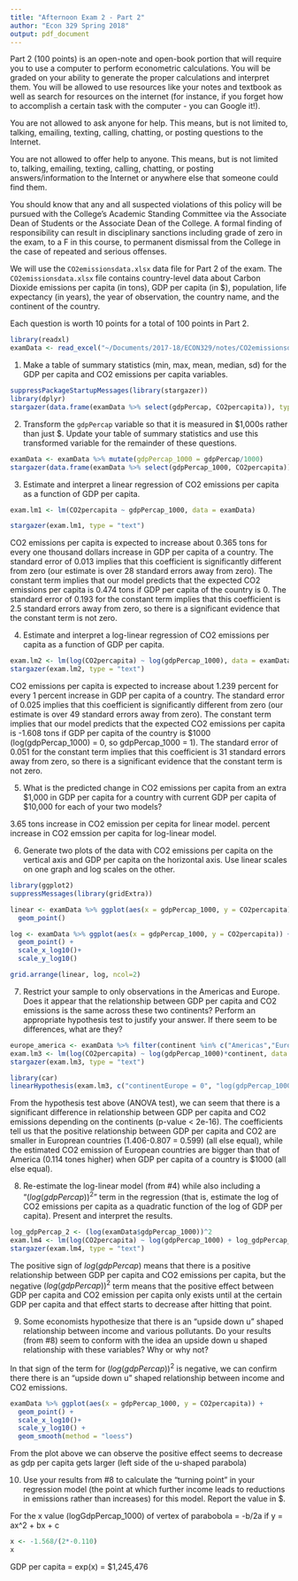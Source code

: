 ```yaml
---
title: "Afternoon Exam 2 - Part 2"
author: "Econ 329 Spring 2018"
output: pdf_document
---
```


Part 2 (100 points) is an open-note and open-book portion that will require you to use a computer to perform econometric calculations. You will be graded on your ability to generate the proper calculations and interpret them. You will be allowed to use resources like your notes and textbook as well as search for resources on the internet (for instance, if you forget how to accomplish a certain task with the computer - you can Google it!). 

You are not allowed to ask anyone for help. This means, but is not limited to, talking, emailing, texting, calling, chatting, or posting questions to the Internet. 

You are not allowed to offer help to anyone. This means, but is not limited to, talking, emailing, texting, calling, chatting, or posting answers/information to the Internet or anywhere else that someone could find them.

You should know that any and all suspected violations of this policy will be pursued with the College’s Academic Standing Committee via the Associate Dean of Students or the Associate Dean of the College. A formal finding of responsibility can result in disciplinary sanctions including grade of zero in the exam, to a F in this course, to permanent dismissal from the College in the case of repeated and serious offenses. 

We will use the `CO2emissionsdata.xlsx` data file for Part 2 of the exam. The `CO2emissionsdata.xlsx` file contains country-level data about Carbon Dioxide emissions per capita (in tons), GDP per capita (in $), population, life expectancy (in years), the year of observation, the country name, and the continent of the country.

Each question is worth 10 points for a total of 100 points in Part 2.

```r
library(readxl)
examData <- read_excel("~/Documents/2017-18/ECON329/notes/CO2emissionsdata.xlsx")
```

1. Make a table of summary statistics (min, max, mean, median, sd) for the  GDP per capita and CO2 emissions per capita variables.

```r
suppressPackageStartupMessages(library(stargazer))
library(dplyr)
stargazer(data.frame(examData %>% select(gdpPercap, CO2percapita)), type = "text", median = TRUE)
```

2. Transform the `gdpPercap` variable so that it is measured in $1,000s rather than just $. Update your table of summary statistics and use this transformed variable for the remainder of these questions.

```r
examData <- examData %>% mutate(gdpPercap_1000 = gdpPercap/1000)
stargazer(data.frame(examData %>% select(gdpPercap_1000, CO2percapita)), type = "text", median = TRUE)
```

3. Estimate and interpret a linear regression of CO2 emissions per capita as a function of GDP per capita.

```r
exam.lm1 <- lm(CO2percapita ~ gdpPercap_1000, data = examData)

stargazer(exam.lm1, type = "text")
```

CO2 emissions per capita is expected to increase about 0.365 tons for every one thousand dollars increase in GDP per capita of a country. The standard error of 0.013 implies that this coefficient is significantly different from zero (our estimate is over 28 standard errors away from zero). The constant term implies that our model predicts that the expected CO2 emissions per capita is 0.474 tons if GDP per capita of the country is 0. The standard error of 0.193 for the constant term implies that this coefficient is 2.5 standard errors away from zero, so there is a significant evidence that the constant term is not zero.

4. Estimate and interpret a log-linear regression of CO2 emissions per capita as a function of GDP per capita.

```r
exam.lm2 <- lm(log(CO2percapita) ~ log(gdpPercap_1000), data = examData)
stargazer(exam.lm2, type = "text")
```

CO2 emissions per capita is expected to increase about 1.239 percent for every 1 percent increase in GDP per capita of a country. The standard error of 0.025 implies that this coefficient is significantly different from zero (our estimate is over 49 standard errors away from zero). The constant term implies that our model predicts that the expected CO2 emissions per capita is -1.608 tons if GDP per capita of the country is $1000 (log(gdpPercap_1000) = 0, so gdpPercap_1000 = 1). The standard error of 0.051 for the constant term implies that this coefficient is 31 standard errors away from zero, so there is a significant evidence that the constant term is not zero.

5. What is the predicted change in CO2 emissions per capita from an extra $1,000 in GDP per capita for a country with current GDP per capita of $10,000 for each of your two models?

3.65 tons increase in CO2 emission per cepita for linear model. \newline
12.39 percent increase in CO2 emssion per capita for log-linear model. 

6. Generate two plots of the data with CO2 emissions per capita on the vertical axis and GDP per capita on the horizontal axis. Use linear scales on one graph and log scales on the other.

```r
library(ggplot2)
suppressMessages(library(gridExtra))

linear <- examData %>% ggplot(aes(x = gdpPercap_1000, y = CO2percapita)) +
  geom_point()

log <- examData %>% ggplot(aes(x = gdpPercap_1000, y = CO2percapita)) +
  geom_point() +
  scale_x_log10()+
  scale_y_log10()

grid.arrange(linear, log, ncol=2)
```

7. Restrict your sample to only observations in the Americas and Europe. Does it appear that the relationship between GDP per capita and CO2 emissions is the same across these two continents? Perform an appropriate hypothesis test to justify your answer. If there seem to be differences, what are they?

```r
europe_america <- examData %>% filter(continent %in% c("Americas","Europe"))
exam.lm3 <- lm(log(CO2percapita) ~ log(gdpPercap_1000)*continent, data = europe_america)
stargazer(exam.lm3, type = "text")

library(car)
linearHypothesis(exam.lm3, c("continentEurope = 0", "log(gdpPercap_1000):continentEurope = 0"))
```

From the hypothesis test above (ANOVA test), we can seem that there is a significant difference in relationship between GDP per capita and CO2 emissions depending on the continents (p-value < 2e-16). The coefficients tell us that the positive relationship between GDP per capita and CO2 are smaller in Europrean countries (1.406-0.807 = 0.599) (all else equal), while the estimated CO2 emission of European countries are bigger than that of America (0.114 tones higher) when GDP per capita of a country is $1000 (all else equal). 

8. Re-estimate the log-linear model (from #4) while also including a "$(log(gdpPercap))^2$" term in the regression (that is, estimate the log of CO2 emissions per capita as a quadratic function of the log of GDP per capita).  Present and interpret the results. 

```r
log_gdpPercap_2 <- (log(examData$gdpPercap_1000))^2
exam.lm4 <- lm(log(CO2percapita) ~ log(gdpPercap_1000) + log_gdpPercap_2, data = examData)
stargazer(exam.lm4, type = "text")
```

The positive sign of $log(gdpPercap)$ means that there is a positive relationship between GDP per capita and CO2 emissions per capita, but the negative $(log(gdpPercap))^2$ term means that the positive effect between GDP per capita and CO2 emission per capita only exists until at the certain GDP per capita and that effect starts to decrease after hitting that point. 

9. Some economists hypothesize that there is an "upside down u" shaped relationship between income and various pollutants. Do your results (from #8) seem to conform with the idea an upside down u shaped relationship with these variables? Why or why not?

In that sign of the term for $(log(gdpPercap))^2$ is negative, we can confirm there there is an "upside down u" shaped relationship between income and CO2 emissions.

```r
examData %>% ggplot(aes(x = gdpPercap_1000, y = CO2percapita)) +
  geom_point() +
  scale_x_log10()+
  scale_y_log10() +
  geom_smooth(method = "loess")
```

From the plot above we can observe the positive effect seems to decrease as gdp per capita gets larger (left side of the u-shaped parabola)

10. Use your results from #8 to calculate the "turning point" in your regression model (the point at which further income leads to reductions in emissions rather than increases) for this model. Report the value in $. 

For the x value (logGdpPercap_1000) of vertex of parabobola = -b/2a if y = ax^2 + bx + c \newline

```r
x <- -1.568/(2*-0.110)
x
```

GDP per capita =  exp(x) = $1,245,476













